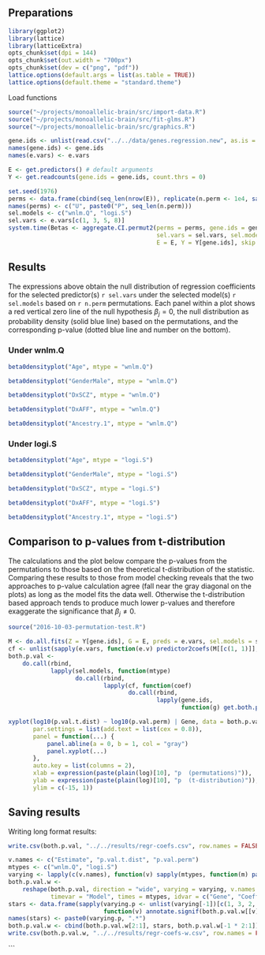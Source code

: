 ## Preparations

```r
library(ggplot2)
library(lattice)
library(latticeExtra)
opts_chunk$set(dpi = 144)
opts_chunk$set(out.width = "700px")
opts_chunk$set(dev = c("png", "pdf"))
lattice.options(default.args = list(as.table = TRUE))
lattice.options(default.theme = "standard.theme")
```

Load functions

```r
source("~/projects/monoallelic-brain/src/import-data.R")
source("~/projects/monoallelic-brain/src/fit-glms.R")
source("~/projects/monoallelic-brain/src/graphics.R")
```

```r
gene.ids <- unlist(read.csv("../../data/genes.regression.new", as.is = TRUE))
names(gene.ids) <- gene.ids
names(e.vars) <- e.vars
```

```r
E <- get.predictors() # default arguments
Y <- get.readcounts(gene.ids = gene.ids, count.thrs = 0)
```

```r
set.seed(1976)
perms <- data.frame(cbind(seq_len(nrow(E)), replicate(n.perm <- 1e4, sample.int(nrow(E)))))
names(perms) <- c("U", paste0("P", seq_len(n.perm)))
sel.models <- c("wnlm.Q", "logi.S")
sel.vars <- e.vars[c(1, 3, 5, 8)]
system.time(Betas <- aggregate.CI.permut2(perms = perms, gene.ids = gene.ids, e.vars = e.vars,
                                          sel.vars = sel.vars, sel.models = sel.models,
                                          E = E, Y = Y[gene.ids], skip.CI = TRUE))
```

## Results

The expressions above obtain the null distribution of regression coefficients for the selected predictor(s) `r sel.vars` under the selected model(s) `r sel.models` based on `r n.perm` permutations.  Each panel within a plot shows a red vertical zero line of the null hypothesis $\beta_j = 0$, the null distribution as probability density (solid blue line) based on the permutations, and the corresponding p-value (dotted blue line and number on the bottom).

### Under wnlm.Q

```r
beta0densityplot("Age", mtype = "wnlm.Q")
```

```r
beta0densityplot("GenderMale", mtype = "wnlm.Q")
```

```r
beta0densityplot("DxSCZ", mtype = "wnlm.Q")
```

```r
beta0densityplot("DxAFF", mtype = "wnlm.Q")
```

```r
beta0densityplot("Ancestry.1", mtype = "wnlm.Q")
```

### Under logi.S

```r
beta0densityplot("Age", mtype = "logi.S")
```

```r
beta0densityplot("GenderMale", mtype = "logi.S")
```

```r
beta0densityplot("DxSCZ", mtype = "logi.S")
```

```r
beta0densityplot("DxAFF", mtype = "logi.S")
```

```r
beta0densityplot("Ancestry.1", mtype = "logi.S")
```

## Comparison to p-values from t-distribution

The calculations and the plot below compare the p-values from the permutations to those based on the theoretical t-distribution of the statistic.  Comparing these results to those from model checking reveals that the two approaches to p-value calculation agree (fall near the gray diagonal on the plots) as long as the model fits the data well.  Otherwise the t-distribution based approach tends to produce much lower p-values and therefore exaggerate the significance that $\beta_j\neq 0$.

```r
source("2016-10-03-permutation-test.R")
```

```r
M <- do.all.fits(Z = Y[gene.ids], G = E, preds = e.vars, sel.models = sel.models)
cf <- unlist(sapply(e.vars, function(e.v) predictor2coefs(M[[c(1, 1)]], e.v)))
both.p.val <-
    do.call(rbind,
            lapply(sel.models, function(mtype)
                   do.call(rbind,
                           lapply(cf, function(coef)
                                  do.call(rbind,
                                          lapply(gene.ids,
                                                 function(g) get.both.p.vals(mtype = mtype, gene = g, coef = coef, M = M, B = Betas)))))))
```

```r
xyplot(log10(p.val.t.dist) ~ log10(p.val.perm) | Gene, data = both.p.val, groups = Model,
       par.settings = list(add.text = list(cex = 0.8)),
       panel = function(...) {
           panel.abline(a = 0, b = 1, col = "gray")
           panel.xyplot(...)
       },
       auto.key = list(columns = 2),
       xlab = expression(paste(plain(log)[10], "p  (permutations)")),
       ylab = expression(paste(plain(log)[10], "p  (t-distribution)")),
       ylim = c(-15, 1))
```

## Saving results

Writing long format results:

```r
write.csv(both.p.val, "../../results/regr-coefs.csv", row.names = FALSE)
```

```r
v.names <- c("Estimate", "p.val.t.dist", "p.val.perm")
mtypes <- c("wnlm.Q", "logi.S")
varying <- lapply(c(v.names), function(v) sapply(mtypes, function(m) paste0(v, ".", m)))
both.p.val.w <-
    reshape(both.p.val, direction = "wide", varying = varying, v.names = v.names,
            timevar = "Model", times = mtypes, idvar = c("Gene", "Coefficient"))
stars <- data.frame(sapply(varying.p <- unlist(varying[-1])[c(1, 3, 2, 4)],
                           function(v) annotate.signif(both.p.val.w[[v]])))
names(stars) <- paste0(varying.p, ".*")
both.p.val.w <- cbind(both.p.val.w[2:1], stars, both.p.val.w[-1 * 2:1])
write.csv(both.p.val.w, "../../results/regr-coefs-w.csv", row.names = FALSE)
```
```
